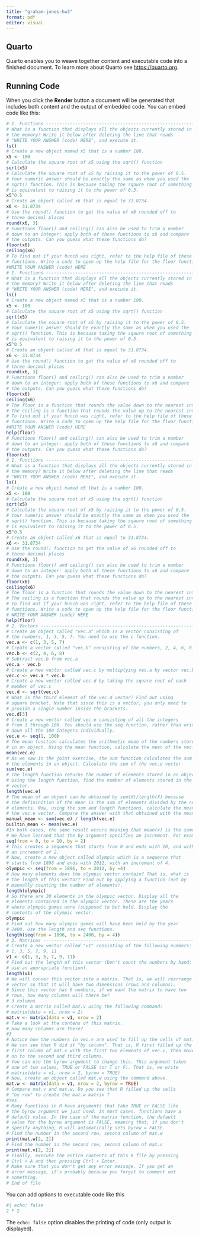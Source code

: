 ---
title: "graham-jones-hw3"
format: pdf
editor: visual
---

## Quarto

Quarto enables you to weave together content and executable code into a finished document. To learn more about Quarto see <https://quarto.org>.

## Running Code

When you click the **Render** button a document will be generated that includes both content and the output of embedded code. You can embed code like this:

```{r}
# 1. Functions ------------------------------------------------------------
# What is a function that displays all the objects currently stored in
# the memory? Write it below after deleting the line that reads
# "WRITE YOUR ANSWER (code) HERE", and execute it.
ls()
# Create a new object named x5 that is a number 100.
x5 <- 100
# Calculate the square root of x5 using the sqrt() function
sqrt(x5)
# Calculate the square root of x5 by raising it to the power of 0.5.
# Your numeric answer should be exactly the same as when you used the
# sqrt() function. This is because taking the sqaure root of something
# is equivalent to raising it to the power of 0.5.
x5^0.5
# Create an object called x6 that is equal to 31.8734.
x6 <- 31.8734
# Use the round() function to get the value of x6 rounded off to
# three decimal places
round(x6, 3)
# Functions floor() and ceiling() can also be used to trim a number
# down to an integer: apply both of these functions to x6 and compare
# the outputs. Can you guess what these functions do?
floor(x6)
ceiling(x6)
# To find out if your hunch was right, refer to the help file of these
# functions. Write a code to open up the help file for the floor function.
#WRITE YOUR ANSWER (code) HERE
# 1. Functions ------------------------------------------------------------
# What is a function that displays all the objects currently stored in
# the memory? Write it below after deleting the line that reads
# "WRITE YOUR ANSWER (code) HERE", and execute it.
ls()
# Create a new object named x5 that is a number 100.
x5 <- 100
# Calculate the square root of x5 using the sqrt() function
sqrt(x5)
# Calculate the square root of x5 by raising it to the power of 0.5.
# Your numeric answer should be exactly the same as when you used the
# sqrt() function. This is because taking the sqaure root of something
# is equivalent to raising it to the power of 0.5.
x5^0.5
# Create an object called x6 that is equal to 31.8734.
x6 <- 31.8734
# Use the round() function to get the value of x6 rounded off to
# three decimal places
round(x6, 3)
# Functions floor() and ceiling() can also be used to trim a number
# down to an integer: apply both of these functions to x6 and compare
# the outputs. Can you guess what these functions do?
floor(x6)
ceiling(x6)
# The floor is a function that rounds the value down to the nearest integer.
# The ceiling is a function that rounds the value up to the nearest integer.
# To find out if your hunch was right, refer to the help file of these
# functions. Write a code to open up the help file for the floor function.
#WRITE YOUR ANSWER (code) HERE
help(floor)
# Functions floor() and ceiling() can also be used to trim a number
# down to an integer: apply both of these functions to x6 and compare
# the outputs. Can you guess what these functions do?
floor(x6)
# 1. Functions ------------------------------------------------------------
# What is a function that displays all the objects currently stored in
# the memory? Write it below after deleting the line that reads
# "WRITE YOUR ANSWER (code) HERE", and execute it.
ls()
# Create a new object named x5 that is a number 100.
x5 <- 100
# Calculate the square root of x5 using the sqrt() function
sqrt(x5)
# Calculate the square root of x5 by raising it to the power of 0.5.
# Your numeric answer should be exactly the same as when you used the
# sqrt() function. This is because taking the sqaure root of something
# is equivalent to raising it to the power of 0.5.
x5^0.5
# Create an object called x6 that is equal to 31.8734.
x6 <- 31.8734
# Use the round() function to get the value of x6 rounded off to
# three decimal places
round(x6, 3)
# Functions floor() and ceiling() can also be used to trim a number
# down to an integer: apply both of these functions to x6 and compare
# the outputs. Can you guess what these functions do?
floor(x6)
ceiling(x6)
# The floor is a function that rounds the value down to the nearest integer.
# The ceiling is a function that rounds the value up to the nearest integer.
# To find out if your hunch was right, refer to the help file of these
# functions. Write a code to open up the help file for the floor function.
# WRITE YOUR ANSWER (code) HERE
help(floor)
# 2. Vectors --------------------------------------------------------------
# Create an object called "vec.a" which is a vector consisting of
# the numbers, 1, 3, 5, 7. You need to use the c function.
vec.a <- c(1, 3, 5, 7)
# Create a vector called "vec.b" consisting of the numbers, 2, 4, 6, 8.
vec.b <- c(2, 4, 6, 8)
# Subtract vec.b from vec.a
vec.a - vec.b
# Create a new vector called vec.c by multiplying vec.a by vector vec.b
vec.c <- vec.a * vec.b
# Create a new vector called vec.d by taking the square root of each
# member of vec.c
vec.d <- sqrt(vec.c)
# What is the third element of the vec.d vector? Find out using
# square bracket. Note that since this is a vector, you only need to
# provide a single number inside the brackets.
vec.d[3]
# Create a new vector called vec.e consisting of all the integers
# from 1 through 100. You should use the seq function, rather than writing
# down all the 100 integers individually.
vec.e <- seq(1, 100)
# The mean function calculates the arithmetic mean of the numbers stored
# in an object. Using the mean function, calculate the mean of the vec.e vector.
mean(vec.e)
# As we saw in the joint exercise, the sum function calculates the sum of all
# the elements in an object. Calculate the sum of the vec.e vector.
sum(vec.e)
# The length function returns the number of elements stored in an object.
# Using the length function, find the number of elements stored in the vec.e
# vector.
length(vec.e)
# The mean of an object can be obtained by sum(X)/length(X) because
# the defininition of the mean is the sum of elements divided by the number of
# elements. Now, using the sum and length functions, calculate the mean of
# the vec.e vector. Compare the answer with that obtained with the mean function
manual_mean <- sum(vec.e) / length(vec.e)
builtin_mean <- mean(vec.e)
#In both cases, the same result occurs meaning that mean(x) is the same as sum(x) / length(x)
# We have learned that the by argument specifies an increment. For example,
seq(from = 0, to = 10, by = 2)
# This creates a sequence that starts from 0 and ends with 10, and with
# an increment of 2.
# Now, create a new object called olympic which is a sequence that
# starts from 1896 and ends with 2012, with an increment of 4.
olympic <- seq(from = 1896, to = 2012, by =4)
# How many elements does the olympic vector contain? That is, what is
# the length of this vector? Find out by applying a function (not by
# manually counting the number of elements).
length(olympic)
# So there are 30 elements in the olympic vector. Display all the
# elements contained in the olympic vector. These are the years
# where olympic games were (supposed to be) held. Display the
# contents of the olympic vector.
olympic
# Find out how many olympic games will have been held by the year
# 2400. Use the length and seq functions.
length(seq(from = 1896, to = 2400, by = 4))
# 3. Matrices -------------------------------------------------------------
# Create a new vector called "v1" consisting of the following numbers:
# 1, 3, 5, 7, 9, 11
v1 <- c(1, 3, 5, 7, 9, 11)
# Find out the length of this vector (Don't count the numbers by hand;
# use an appropriate function).
length(v1)
# We will conver this vector into a matrix. That is, we will rearrange this
# vector so that it will have two dimensions (rows and columns).
# Since this vector has 6 numbers, if we want the matrix to have two
# rows, how many columns will there be?
# 3 columns
# Create a matrix called mat.v using the following command:
# matrix(data = v1, nrow = 2)
mat.v <- matrix(data = v1, nrow = 2)
# Take a look at the contens of this matrix.
# How many columns are there?
#3
# Notice how the numbers in vec.v are used to fill up the cells of mat.v.
# We can see that R did it "by column". That is, R first filled up the
# first column of mat.v with the first two elements of vec.v, then moved
# on to the second and third columns.
# You can use the byrow argument to change this. This argument takes
# one of two values, TRUE or FALSE (or T or F). That is, we write
# matrix(data = v1, nrow = 2, byrow = TRUE)
# Now, create an object called mat.w using the command above.
mat.w <- matrix(data = v1, nrow = 2, byrow = TRUE)
# Compare mat.v and mat.w. Do you see that R filled up the cells
# "by row" to create the mat.w matrix ?
#Yes.
# Many functions in R have arguments that take TRUE or FALSE like
# the byrow argument we just used. In most cases, functions have a
# default value. In the case of the matrix function, the default
# value for the byrow argument is FALSE, meaning that, if you don't
# specify anything, R will automatically sets byrow = FALSE.
# Find the number in the second row, second column of mat.w
print(mat.w[2, 2])
# Find the number in the second row, second column of mat.v
print(mat.v[2, 2])
# Finally, execute the entire contents of this R file by pressing
# Ctrl + A and then pressing Ctrl + Enter.
# Make sure that you don't get any error message. If you get an
# error message, it's probably because you forgot to comment out
# something.
# End of file
```

You can add options to executable code like this

```{r}
#| echo: false
2 * 2
```

The `echo: false` option disables the printing of code (only output is displayed).
